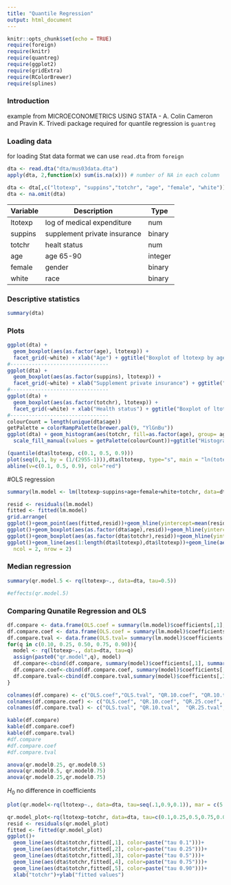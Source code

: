 ```yaml
---
title: "Quantile Regression"
output: html_document
---
```


```r
knitr::opts_chunk$set(echo = TRUE)
require(foreign)
require(knitr)
require(quantreg)
require(ggplot2)
require(gridExtra)
require(RColorBrewer)
require(splines)
```

### Introduction 

example from MICROECONOMETRICS USING STATA - A. Colin Cameron and Pravin K. Trivedi 
package required for quantile regression is `guantreg`


### Loading data 

for loading Stat data format we can use `read.dta` from `foreign`

```r
dta <- read.dta("dta/mus03data.dta")
apply(dta, 2,function(x) sum(is.na(x))) # number of NA in each column
```


```r
dta <- dta[,c("ltotexp", "suppins","totchr", "age", "female", "white")]
dta <- na.omit(dta)
```


| Variable | Description                  | Type    |
|----------|------------------------------|---------|
| ltotexp  | log of medical expenditure   | num     |
| suppins  | supplement private insurance | binary  |
| totchr   | healt status                 | num     |
| age      | age 65-90                    | integer |
| female   | gender                       | binary  |
| white    | race                         | binary  |



### Descriptive statistics

```r
summary(dta)
```


### Plots

```r
ggplot(dta) + 
  geom_boxplot(aes(as.factor(age), ltotexp)) + 
  facet_grid(~white) + xlab("Age") + ggtitle("Boxplot of ltotexp by age and race")
#--------------------------------
ggplot(dta) + 
  geom_boxplot(aes(as.factor(suppins), ltotexp)) + 
  facet_grid(~white) + xlab("Supplement private insurance") + ggtitle("Boxplot of ltotexp by supplement private insurance and race")
#--------------------------------
ggplot(dta) + 
  geom_boxplot(aes(as.factor(totchr), ltotexp)) + 
  facet_grid(~white) + xlab("Health status") + ggtitle("Boxplot of ltotexp by health status and race")
#--------------------------------
colourCount = length(unique(dta$age))
getPalette = colorRampPalette(brewer.pal(9, "YlGnBu"))
ggplot(dta) + geom_histogram(aes(totchr, fill=as.factor(age), group= age), bins=7) + 
  scale_fill_manual(values = getPalette(colourCount))+ggtitle("Histogram of totchr")+guides(fill=guide_legend(title="Age"))

```


```r
(quantile(dta$ltotexp, c(0.1, 0.5, 0.9)))
plot(seq(0,1, by = (1/(2955-1))),dta$ltotexp, type="s", main = "ln(totexp)",xlab="fraction of the data", ylab="quantiles of ln(totexp) if totexp >0")
abline(v=c(0.1, 0.5, 0.9), col="red")
```

#OLS regression 

```r
summary(lm.model <- lm(ltotexp~suppins+age+female+white+totchr, data=dta))
```

```r
resid <- residuals(lm.model)
fitted <- fitted(lm.model)
grid.arrange(
ggplot()+geom_point(aes(fitted,resid))+geom_hline(yintercept=mean(resid), colour="red"),
ggplot()+geom_boxplot(aes(as.factor(dta$age),resid))+geom_hline(yintercept=mean(resid), colour="red"),
ggplot()+geom_boxplot(aes(as.factor(dta$totchr),resid))+geom_hline(yintercept=mean(resid), colour="red"),
ggplot()+geom_line(aes(1:length(dta$ltotexp),dta$ltotexp))+geom_line(aes(1:length(dta$ltotexp),fitted, colour="red")),
  ncol = 2, nrow = 2)
```


### Median regression

```r
summary(qr.model.5 <- rq(ltotexp~., data=dta, tau=0.5))
```


```r
#effects(qr.model.5)
```
### Comparing Qunatile Regression and OLS

```r
df.compare <- data.frame(OLS.coef = summary(lm.model)$coefficients[,1], OLS.tval= summary(lm.model)$coefficients[,3])
df.compare.coef <- data.frame(OLS.coef = summary(lm.model)$coefficients[,1])
df.compare.tval <- data.frame(OLS.tval= summary(lm.model)$coefficients[,3])
for(q in c(0.10, 0.25, 0.50, 0.75, 0.90)){
  model <- rq(ltotexp~., data=dta, tau=q)
  assign(paste0("qr.model",q), model)
  df.compare<-cbind(df.compare, summary(model)$coefficients[,1], summary(model)$coefficients[,3])
  df.compare.coef<-cbind(df.compare.coef, summary(model)$coefficients[,1])
  df.compare.tval<-cbind(df.compare.tval,summary(model)$coefficients[,3])
}

colnames(df.compare) <- c("OLS.coef","OLS.tval", "QR.10.coef", "QR.10.tval", "QR.25.coef", "QR.25.tval", "QR.50.coef", "QR.50.tval", "QR.75.coef", "QR.75.tval", "QR.90.coef", "QR.90.tval")
colnames(df.compare.coef) <- c("OLS.coef", "QR.10.coef", "QR.25.coef",  "QR.50.coef", "QR.75.coef",  "QR.90.coef")
colnames(df.compare.tval) <- c("OLS.tval", "QR.10.tval",  "QR.25.tval",  "QR.50.tval",  "QR.75.tval",  "QR.90.tval")
```


```r
kable(df.compare)
kable(df.compare.coef)
kable(df.compare.tval)
#df.compare
#df.compare.coef
#df.compare.tval
```


```r
anova(qr.model0.25, qr.model0.5)
anova(qr.model0.5, qr.model0.75)
anova(qr.model0.25,qr.model0.75)
```

$H_0$ no difference in coefficients


```r
plot(qr.model<-rq(ltotexp~., data=dta, tau=seq(.1,0.9,0.1)), mar = c(5.1, 4.1, 2.1, 2.1), xlab="Quantile", mfrow=c(2,3) )
```


```r
qr.model_plot<-rq(ltotexp~totchr, data=dta, tau=c(0.1,0.25,0.5,0.75,0.09))
resid <- residuals(qr.model_plot)
fitted <- fitted(qr.model_plot)
ggplot()+ 
  geom_line(aes(dta$totchr,fitted[,1], color=paste("tau 0.1")))+
  geom_line(aes(dta$totchr,fitted[,2], color=paste("tau 0.25")))+
  geom_line(aes(dta$totchr,fitted[,3], color=paste("tau 0.5")))+
  geom_line(aes(dta$totchr,fitted[,4], color=paste("tau 0.75")))+
  geom_line(aes(dta$totchr,fitted[,5], color=paste("tau 0.90")))+
  xlab("totchr")+ylab("fitted values")
```



